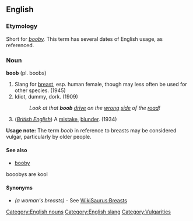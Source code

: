 ==English==
===Etymology===
Short for ''[[booby]].'' This term has several dates of English usage, as referenced.
===Noun===
'''boob''' (pl. boobs)

# Slang for [[breast]], esp. human female, though may less often be used for other species. (1945)
# Idiot, dummy, dork. (1909)
#:''Look at that '''boob''' [[drive]] on the [[wrong]] [[side]] of the [[road]]!''
# (''[[w:British English|British English]]'') A [[mistake]], [[blunder]]. (1934)
'''Usage note:''' The term ''boob'' in reference to breasts may be considered vulgar, particularly by older people.
====See also====
*[[booby]]
booobys are kool

====Synonyms====
*''(a woman's breasts)'' - See [[WikiSaurus:Breasts]]
[[Category:English nouns]]
[[Category:English slang]]
[[Category:Vulgarities]]